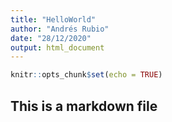 ---
title: "HelloWorld"
author: "Andrés Rubio"
date: "28/12/2020"
output: html_document
---

```{r setup, include=FALSE}
knitr::opts_chunk$set(echo = TRUE)
```

## This is a markdown file